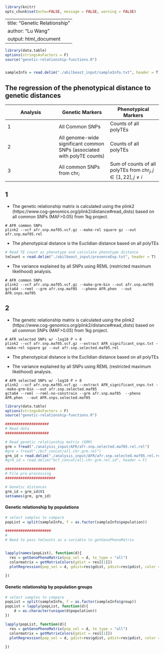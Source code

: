 ```r
library(knitr)
opts_chunk$set(echo=FALSE, message = FALSE, warning = FALSE)
```

---
title: "Genetic Relationship"
author: "Lu Wang"
output: html_document
---


```r
library(data.table)
options(stringsAsFactors = F)
source("genetic-relationship-functions.R")


sampleInfo = read.delim("./abilbeast_input/sampleInfo.txt", header = T)

```



## The regression of the phenotypical distance to genetic distances

Analysis | Genetic Markers | Phenotypical Markers
----|----|----
1 | All Common SNPs | Counts of all polyTEs
2 | All genome-wide significant common SNPs (associated with polyTE counts) | Counts of all polyTEs
3 | All common SNPs from $\text{chr}_i$ | Sum of counts of all polyTEs from $\text{chr}_j, j \in [1, 22], j \neq i$


## 1

* The genetic relationship matrix is calculated using the plink2 (https://www.cog-genomics.org/plink2/distance#read_dists) based on all common SNPs (MAF>0.05) from 1kg project.

```
# AFR common SNPs
plink2 --vcf afr.snp.maf05.vcf.gz --make-rel square gz --out afr.snp.maf05.rel

```

* The phenotypical distance is the Euclidian distance based on all polyTEs

```r
# Read TE count as phenotype and calculate phenotype distance
teCount = read.delim("./abilbeast_input/presenceExp.txt", header = T)
```

* The variance explained by all SNPs using REML (restricted maximum likelihood) analysis. 

```
# AFR common SNPs
plink2 --vcf afr.snp.maf05.vcf.gz --make-grm-bin --out afr.snp.maf05
gcta64 --reml --grm afr.snp.maf05  --pheno AFR.phen  --out AFR.snps.maf05
```


## 2

* The genetic relationship matrix is calculated using the plink2 (https://www.cog-genomics.org/plink2/distance#read_dists) based on all common SNPs (MAF>0.05) from 1kg project.

```
# AFR selected SNPs w/ -log10 P > 8
plink2 --vcf afr.snp.maf05.vcf.gz --extract AFR_significant_snps.txt --make-rel square gz --out afr.snp.selected.maf05.rel

```

* The phenotypical distance is the Euclidian distance based on all polyTEs

* The variance explained by all SNPs using REML (restricted maximum likelihood) analysis. 

```
# AFR selected SNPs w/ -log10 P > 8
plink2 --vcf afr.snp.maf05.vcf.gz --extract AFR_significant_snps.txt --make-grm-bin --out afr.snp.selected.maf05
gcta64 --reml --reml-no-constrain --grm afr.snp.maf05  --pheno AFR.phen  --out AFR.snps.selected.maf05
```


```r
library(data.table)
options(stringsAsFactors = F)
source("genetic-relationship-functions.R")

####################
# Read data
####################

# Read genetic relationship matrix (GRM)
grm = fread("./analysis_input/AFR/afr.snp.selected.maf05.rel.rel")
#grm = fread("./bcf_concat/all.chr.grm.rel")
grm_id = read.delim("./analysis_input/AFR/afr.snp.selected.maf05.rel.rel.id", header = F)
#grm_id = read.delim("bcf_concat/all.chr.grm.rel.id", header = F)

#######################
# File pre-processing
#######################

# Genetic distances
grm_id = grm_id$V1
setnames(grm, grm_id)
```

#### Genetic relationship by populations

```r
# select samples to compare
popList = split(sampleInfo, f = as.factor(sampleInfo$population))

#####################
#
# Need to pass teCounts as a variable to getGenoPhenoMatrix


lapply(names(popList), function(d){
  res = getGenoPhenoMatrix(pop_sel = d, te_type = "all")
  colormatrix = getMatrixColors(gdist = res[[1]])
  plotRegression(pop_sel = d, gdist=res$gdist, pdist=res$pdist, color = colormatrix[[1]], label = colormatrix[[2]], alpha = 0.2)
  
})

```

#### Genetic relationship by population groups

```r
# select samples to compare
popList = split(sampleInfo, f = as.factor(sampleInfo$group))
popList = lapply(popList, function(d){
    d = as.character(unique(d$population))
})

lapply(popList, function(d){
  res = getGenoPhenoMatrix(pop_sel = d, te_type = "all")
  colormatrix = getMatrixColors(gdist = res[[1]])
  plotRegression(pop_sel = d, gdist=res$gdist, pdist=res$pdist, color = colormatrix[[1]], label = colormatrix[[2]], alpha = 0.2)
  
})

```
